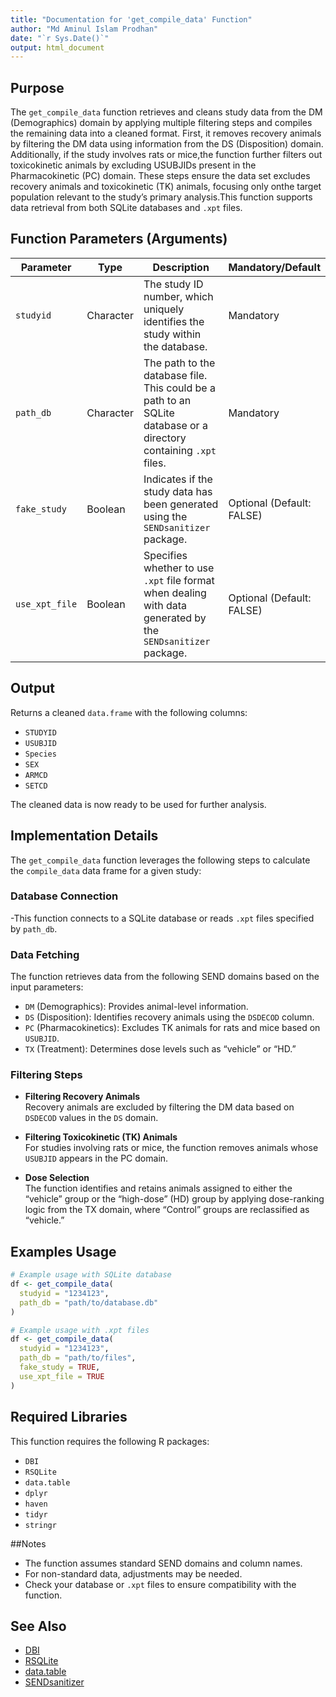 ```yaml
---
title: "Documentation for 'get_compile_data' Function"
author: "Md Aminul Islam Prodhan"
date: "`r Sys.Date()`"
output: html_document
---
```


## Purpose

The `get_compile_data` function retrieves and cleans study data from the DM 
(Demographics) domain by applying multiple filtering steps and compiles the 
remaining data into a cleaned format. First, it removes recovery animals by
filtering the DM data using information from the DS (Disposition) domain. 
Additionally, if the study involves rats or mice,the function further filters out
toxicokinetic animals by excluding USUBJIDs present in the Pharmacokinetic (PC) 
domain. These steps ensure the data set excludes recovery animals and 
toxicokinetic (TK) animals, focusing only onthe target population relevant to 
the study's primary analysis.This function supports data retrieval from both 
SQLite databases and `.xpt` files. 

## Function Parameters (Arguments)
| **Parameter**   | **Type**       | **Description**                                                                                     | **Mandatory/Default** |
|------------------|---------------|-----------------------------------------------------------------------------------------------------|------------------------|
| `studyid`       | Character      | The study ID number, which uniquely identifies the study within the database.                      | Mandatory              |
| `path_db`       | Character      | The path to the database file. This could be a path to an SQLite database or a directory containing `.xpt` files. | Mandatory              |
| `fake_study`    | Boolean        | Indicates if the study data has been generated using the `SENDsanitizer` package.                  | Optional (Default: FALSE) |
| `use_xpt_file`  | Boolean        | Specifies whether to use `.xpt` file format when dealing with data generated by the `SENDsanitizer` package. | Optional (Default: FALSE) |

## Output

Returns a cleaned `data.frame` with the following columns:

- `STUDYID`
- `USUBJID`
- `Species`
- `SEX`
- `ARMCD`
- `SETCD`

The cleaned data is now ready to be used for further analysis. 


## Implementation Details

The `get_compile_data` function leverages the following steps to calculate the `compile_data` data frame for a given study:


### Database Connection

-This function connects to a SQLite database or reads `.xpt` files specified by `path_db`. 
 

### Data Fetching

The function retrieves data from the following SEND domains based on the input parameters:

- `DM` (Demographics): Provides animal-level information.
- `DS` (Disposition): Identifies recovery animals using the `DSDECOD` column.
- `PC` (Pharmacokinetics): Excludes TK animals for rats and mice based on `USUBJID`.
- `TX` (Treatment): Determines dose levels such as "vehicle" or "HD."

### Filtering Steps

- **Filtering Recovery Animals**  
   Recovery animals are excluded by filtering the DM data based on `DSDECOD` values in the `DS` domain.

- **Filtering Toxicokinetic (TK) Animals**  
   For studies involving rats or mice, the function removes animals whose `USUBJID` appears in the PC domain.

- **Dose Selection**  
   The function identifies and retains animals assigned to either the "vehicle" group or the "high-dose" (HD) group by applying dose-ranking logic from the TX domain, where "Control" groups are reclassified as "vehicle." 




## Examples Usage

```r
# Example usage with SQLite database
df <- get_compile_data(
  studyid = "1234123",
  path_db = "path/to/database.db"
)

# Example usage with .xpt files
df <- get_compile_data(
  studyid = "1234123",
  path_db = "path/to/files",
  fake_study = TRUE,
  use_xpt_file = TRUE
)
```

## Required Libraries

This function requires the following R packages:

- `DBI`
- `RSQLite`
- `data.table`
- `dplyr`
- `haven`
- `tidyr`
- `stringr`

##Notes

- The function assumes standard SEND domains and column names.
- For non-standard data, adjustments may be needed.
- Check your database or `.xpt` files to ensure compatibility with the function.

## See Also

- [DBI](https://cran.r-project.org/package=DBI)
- [RSQLite](https://cran.r-project.org/package=RSQLite)
- [data.table](https://cran.r-project.org/package=data.table)
- [SENDsanitizer](https://github.com/phuse-org/SEND-sanitizer)

